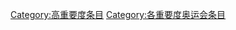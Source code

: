{{catmore1|[[WikiProject:奥运会|WikiProject:奥运会]]}}
{{Articles by Importance|topic=奥运会|project=奥运会}}

[[Category:高重要度条目‎|Category:高重要度条目‎]]
[[Category:各重要度奥运会条目|Category:各重要度奥运会条目]]